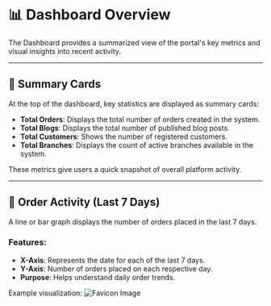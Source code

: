 # 📊 Dashboard Overview

The Dashboard provides a summarized view of the portal's key metrics and visual insights into recent activity.

---

## 🔢 Summary Cards

At the top of the dashboard, key statistics are displayed as summary cards:

- **Total Orders**: Displays the total number of orders created in the system.
- **Total Blogs**: Displays the total number of published blog posts.
- **Total Customers**: Shows the number of registered customers.
- **Total Branches**: Displays the count of active branches available in the system.

These metrics give users a quick snapshot of overall platform activity.

---

## 📅 Order Activity (Last 7 Days)

A line or bar graph displays the number of orders placed in the last 7 days.

### Features:

- **X-Axis**: Represents the date for each of the last 7 days.
- **Y-Axis**: Number of orders placed on each respective day.
- **Purpose**: Helps understand daily order trends.

Example visualization:
![Favicon Image](/images/mainapp.png)
